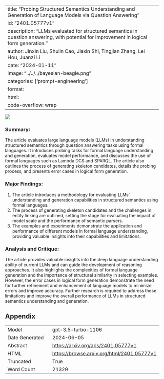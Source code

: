 
---
title: "Probing Structured Semantics Understanding and Generation of Language Models via Question Answering"
id: "2401.05777v1"
description: "LLMs evaluated for structured semantics in question answering, with potential for improvement in logical form generation."
author: Jinxin Liu, Shulin Cao, Jiaxin Shi, Tingjian Zhang, Lei Hou, Juanzi Li
date: "2024-01-11"
image: "../../../bayesian-beagle.png"
categories: ['prompt-engineering']
format:
  html:
    code-overflow: wrap
---

![](../../../bayesian-beagle.png)

### Summary:

The article evaluates large language models (LLMs) in understanding structured semantics through question answering tasks using formal languages. It introduces probing tasks for formal language understanding and generation, evaluates model performance, and discusses the use of formal languages such as Lambda DCS and SPARQL. The article also outlines the process of generating skeleton candidates, details the probing process, and presents error cases in logical form generation.

### Major Findings:
1. The article introduces a methodology for evaluating LLMs' understanding and generation capabilities in structured semantics using formal languages.
2. The process of generating skeleton candidates and the challenges in entity linking are outlined, setting the stage for evaluating the impact of model scale and the performance of semantic parsers.
3. The examples and experiments demonstrate the application and performance of different models in formal language understanding, providing valuable insights into their capabilities and limitations.

### Analysis and Critique:
The article provides valuable insights into the deep language understanding ability of current LLMs and can guide the development of reasoning approaches. It also highlights the complexities of formal language generation and the importance of structural similarity in selecting examples. However, the error cases in logical form generation demonstrate the need for further refinement and enhancement of language models to minimize errors and improve accuracy. Further research is required to address these limitations and improve the overall performance of LLMs in structured semantics understanding and generation.

## Appendix

|          |          |
|----------|----------|
| Model     | gpt-3.5-turbo-1106       |
| Date Generated     | 2024-06-05       |
| Abstract | [https://arxiv.org/abs/2401.05777v1](https://arxiv.org/abs/2401.05777v1)        |
| HTML     | [https://browse.arxiv.org/html/2401.05777v1](https://browse.arxiv.org/html/2401.05777v1)       |
| Truncated       | True       |
| Word Count       | 21329       |